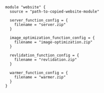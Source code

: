 ```hcl
module "website" {
  source = "path-to-copied-website-module"

  server_function_config = {
    filename = "server.zip"
  }

  image_optimization_function_config = {
    filename = "image-optimization.zip"
  }

  revlidation_function_config = {
    filename = "revlidation.zip"
  }

  warmer_function_config = {
    filename = "warmer.zip"
  }
}
```
